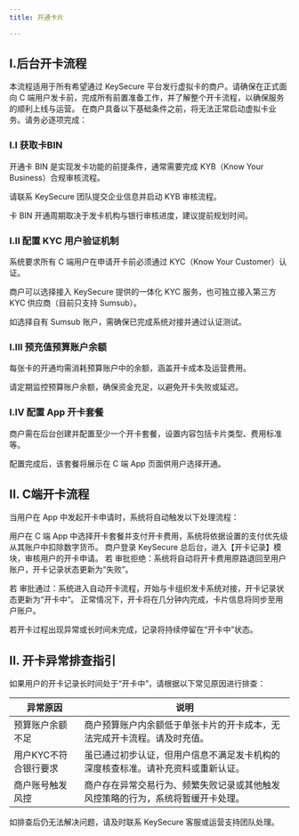 ```yaml
---
title: 开通卡片

---
```

## I.后台开卡流程
本流程适用于所有希望通过 KeySecure 平台发行虚拟卡的商户。请确保在正式面向 C 端用户发卡前，完成所有前置准备工作，并了解整个开卡流程，以确保服务的顺利上线与运营。
在商户具备以下基础条件之前，将无法正常启动虚拟卡业务。请务必逐项完成：

### I.I 获取卡BIN
开通卡 BIN 是实现发卡功能的前提条件，通常需要完成 KYB（Know Your Business）合规审核流程。

请联系 KeySecure 团队提交企业信息并启动 KYB 审核流程。

卡 BIN 开通周期取决于发卡机构与银行审核进度，建议提前规划时间。

### I.II 配置 KYC 用户验证机制
系统要求所有 C 端用户在申请开卡前必须通过 KYC（Know Your Customer）认证。

商户可以选择接入 KeySecure 提供的一体化 KYC 服务，也可独立接入第三方 KYC 供应商（目前只支持 Sumsub）。

如选择自有 Sumsub 账户，需确保已完成系统对接并通过认证测试。

### I.III 预充值预算账户余额
每张卡的开通均需消耗预算账户中的余额，涵盖开卡成本及运营费用。

请定期监控预算账户余额，确保资金充足，以避免开卡失败或延迟。

### I.IV 配置 App 开卡套餐
商户需在后台创建并配置至少一个开卡套餐，设置内容包括卡片类型、费用标准等。

配置完成后，该套餐将展示在 C 端 App 页面供用户选择开通。

## II. C端开卡流程
当用户在 App 中发起开卡申请时，系统将自动触发以下处理流程：

<Steps>
<Step title="第一步：用户提交申请并完成支付">
   用户在 C 端 App 中选择开卡套餐并支付开卡费用，系统将依据设置的支付优先级从其账户中扣除数字货币。
</Step>
<Step title="第二步：商户后台审批用户申请">
    商户登录 KeySecure 总后台，进入【开卡记录】模块，审核用户的开卡申请。
</Step>
<Step title="第三步：审核结果处理">
   若 审批拒绝：系统将自动将开卡费用原路退回至用户账户，开卡记录状态更新为“失败”。

若 审批通过：系统进入自动开卡流程，开始与卡组织发卡系统对接，开卡记录状态更新为“开卡中”。
</Step>
<Step title="第四步：系统自动处理开卡请求">
  正常情况下，开卡将在几分钟内完成，卡片信息将同步至用户账户。

若开卡过程出现异常或长时间未完成，记录将持续停留在“开卡中”状态。
</Step>
</Steps>



## II. 开卡异常排查指引
如果用户的开卡记录长时间处于“开卡中”，请根据以下常见原因进行排查：

| 异常原因 | 说明 |
|------|------|
| 预算账户余额不足 | 商户预算账户内余额低于单张卡片的开卡成本，无法完成开卡流程。请及时充值。 |
| 用户KYC不符合银行要求 | 虽已通过初步认证，但用户信息不满足发卡机构的深度核查标准。请补充资料或重新认证。 |
| 商户账号触发风控 | 商户存在异常交易行为、频繁失败记录或其他触发风控策略的行为，系统将暂缓开卡处理。 |



如排查后仍无法解决问题，请及时联系 KeySecure 客服或运营支持团队处理。






